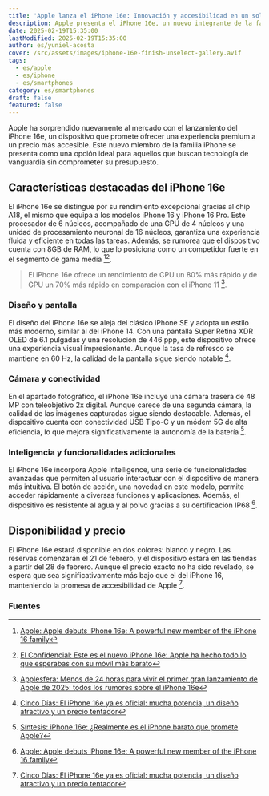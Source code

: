 ```yaml
---
title: 'Apple lanza el iPhone 16e: Innovación y accesibilidad en un solo dispositivo'
description: Apple presenta el iPhone 16e, un nuevo integrante de la familia iPhone que combina potencia y asequibilidad. Descubre sus características y novedades.
date: 2025-02-19T15:35:00
lastModified: 2025-02-19T15:35:00
author: es/yuniel-acosta
cover: /src/assets/images/iphone-16e-finish-unselect-gallery.avif
tags:
  - es/apple
  - es/iphone
  - es/smartphones
category: es/smartphones
draft: false
featured: false
---
```

Apple ha sorprendido nuevamente al mercado con el lanzamiento del iPhone 16e, un dispositivo que promete ofrecer una experiencia premium a un precio más accesible. Este nuevo miembro de la familia iPhone se presenta como una opción ideal para aquellos que buscan tecnología de vanguardia sin comprometer su presupuesto.

## **Características destacadas del iPhone 16e**

El iPhone 16e se distingue por su rendimiento excepcional gracias al chip A18, el mismo que equipa a los modelos iPhone 16 y iPhone 16 Pro. Este procesador de 6 núcleos, acompañado de una GPU de 4 núcleos y una unidad de procesamiento neuronal de 16 núcleos, garantiza una experiencia fluida y eficiente en todas las tareas. Además, se rumorea que el dispositivo cuenta con 8GB de RAM, lo que lo posiciona como un competidor fuerte en el segmento de gama media [^1][^2].

> El iPhone 16e ofrece un rendimiento de CPU un 80% más rápido y de GPU un 70% más rápido en comparación con el iPhone 11 [^3].

### **Diseño y pantalla**

El diseño del iPhone 16e se aleja del clásico iPhone SE y adopta un estilo más moderno, similar al del iPhone 14. Con una pantalla Super Retina XDR OLED de 6.1 pulgadas y una resolución de 446 ppp, este dispositivo ofrece una experiencia visual impresionante. Aunque la tasa de refresco se mantiene en 60 Hz, la calidad de la pantalla sigue siendo notable [^4].

### **Cámara y conectividad**

En el apartado fotográfico, el iPhone 16e incluye una cámara trasera de 48 MP con teleobjetivo 2x digital. Aunque carece de una segunda cámara, la calidad de las imágenes capturadas sigue siendo destacable. Además, el dispositivo cuenta con conectividad USB Tipo-C y un módem 5G de alta eficiencia, lo que mejora significativamente la autonomía de la batería [^5].

### **Inteligencia y funcionalidades adicionales**

El iPhone 16e incorpora Apple Intelligence, una serie de funcionalidades avanzadas que permiten al usuario interactuar con el dispositivo de manera más intuitiva. El botón de acción, una novedad en este modelo, permite acceder rápidamente a diversas funciones y aplicaciones. Además, el dispositivo es resistente al agua y al polvo gracias a su certificación IP68 [^1].

## **Disponibilidad y precio**

El iPhone 16e estará disponible en dos colores: blanco y negro. Las reservas comenzarán el 21 de febrero, y el dispositivo estará en las tiendas a partir del 28 de febrero. Aunque el precio exacto no ha sido revelado, se espera que sea significativamente más bajo que el del iPhone 16, manteniendo la promesa de accesibilidad de Apple [^4].

### **Fuentes**

[^1]: [Apple: Apple debuts iPhone 16e: A powerful new member of the iPhone 16 family](https://www.apple.com/newsroom/2025/02/apple-debuts-iphone-16e-a-powerful-new-member-of-the-iphone-16-family/)
[^2]: [El Confidencial: Este es el nuevo iPhone 16e: Apple ha hecho todo lo que esperabas con su móvil más barato](https://www.elconfidencial.com/tecnologia/2025-02-19/iphone-16e-caracteristicas-precio-opiniones_4068819/)
[^3]: [Applesfera: Menos de 24 horas para vivir el primer gran lanzamiento de Apple de 2025: todos los rumores sobre el iPhone 16e](https://www.applesfera.com/iphone/48-horas-para-vivir-primer-gran-lanzamiento-apple-2025-todos-rumores-iphone-se-4)
[^4]: [Cinco Días: El iPhone 16e ya es oficial: mucha potencia, un diseño atractivo y un precio tentador](https://cincodias.elpais.com/smartlife/smartphones/2025-02-19/iphone-16e-lanzamiento-precio.html)
[^5]: [Síntesis: iPhone 16e: ¿Realmente es el iPhone barato que promete Apple?](https://sintesis.com.mx/2025/02/19/iphone-16e-lanzamiento-precio/)
